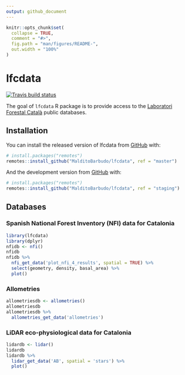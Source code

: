 ```yaml
---
output: github_document
---
```


<!-- README.md is generated from README.Rmd. Please edit that file -->

```r
knitr::opts_chunk$set(
  collapse = TRUE,
  comment = "#>",
  fig.path = "man/figures/README-",
  out.width = "100%"
)
```
# lfcdata

<!-- badges: start -->
[![Travis build status](https://travis-ci.org/MalditoBarbudo/lfcdata.svg?branch=master)](https://travis-ci.org/MalditoBarbudo/lfcdata)
<!-- badges: end -->

The goal of `lfcdata` R package is to provide access to the
[Laboratori Forestal Català](http://laboratoriforestal.creaf.uab.cat/) public databases.

## Installation

You can install the released version of lfcdata from [GitHub](https://github.com/) with:

``` r
# install.packages("remotes")
remotes::install_github("MalditoBarbudo/lfcdata", ref = "master")
```

And the development version from [GitHub](https://github.com/) with:

``` r
# install.packages("remotes")
remotes::install_github("MalditoBarbudo/lfcdata", ref = "staging")
```

## Databases

### Spanish National Forest Inventory (NFI) data for Catalonia

```r
library(lfcdata)
library(dplyr)
nfidb <- nfi()
nfidb
nfidb %>%
  nfi_get_data('plot_nfi_4_results', spatial = TRUE) %>%
  select(geometry, density, basal_area) %>%
  plot()
```

### Allometries

```r
allometriesdb <- allometries()
allometriesdb
allometriesdb %>%
  allometries_get_data('allometries')
```

### LiDAR eco-physiological data for Catalonia

```r
lidardb <- lidar()
lidardb
lidardb %>%
  lidar_get_data('AB', spatial = 'stars') %>%
  plot()
```

